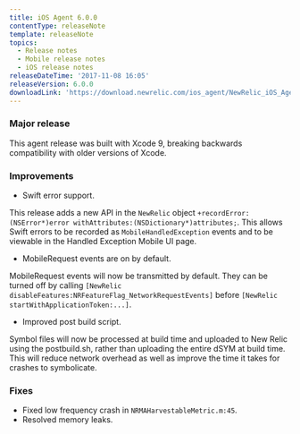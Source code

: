 ```yaml
---
title: iOS Agent 6.0.0
contentType: releaseNote
template: releaseNote
topics:
  - Release notes
  - Mobile release notes
  - iOS release notes
releaseDateTime: '2017-11-08 16:05'
releaseVersion: 6.0.0
downloadLink: 'https://download.newrelic.com/ios_agent/NewRelic_iOS_Agent_6.0.0.zip'
---
```


### Major release

This agent release was built with Xcode 9, breaking backwards compatibility with older versions of Xcode.

### Improvements

* Swift error support.

This release adds a new API in the `NewRelic` object `+recordError:(NSError*)error withAttributes:(NSDictionary*)attributes;`. This allows Swift errors to be recorded as `MobileHandledException` events and to be viewable in the Handled Exception Mobile UI page.

* MobileRequest events are on by default.

MobileRequest events will now be transmitted by default. They can be turned off by calling `[NewRelic disableFeatures:NRFeatureFlag_NetworkRequestEvents]` before `[NewRelic startWithApplicationToken:...]`.

* Improved post build script.

Symbol files will now be processed at build time and uploaded to New Relic using the postbuild.sh, rather than uploading the entire dSYM at build time. This will reduce network overhead as well as improve the time it takes for crashes to symbolicate.

### Fixes

* Fixed low frequency crash in `NRMAHarvestableMetric.m:45`.
* Resolved memory leaks.

